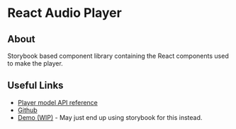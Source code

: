 
<Meta title="React Audio Player: Overview & Links" />

# React Audio Player

## About

Storybook based component library containing the React components used to make the player.

## Useful Links

- [Player model API reference](https://jonnypickard.github.io/react-audio-player/typedoc/index.html)
- [Github](https://github.com/JonnyPickard/react-audio-player)
- [Demo (WIP)](https://jonnypickard.github.io/react-audio-player) - May just end up using storybook for this instead.
